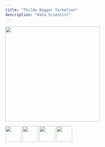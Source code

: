 ```yaml
---
title: "Thilde Bagger Terkelsen"
description: "Data Scientist"
---
```


![](../img/cards/thilde.JPG){width=300}

[![](LinkedIN.png){width=50}](https://dk.linkedin.com/in//thilde-b-terkelsen)   [![](Github_black.png){width=50}](https://github.com/ThildeBT)   [![](Outlook.png){width=50}](thilde.terkelsen@sund.ku.dk?subject=Test)   [![](mapPin.png){width=50}](https:heads.ku.dk) 